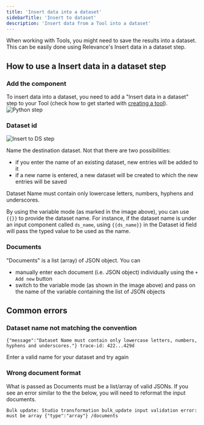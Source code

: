 ```yaml
---
title: 'Insert data into a dataset'
sidebarTitle: 'Insert to dataset'
description: 'Insert data from a Tool into a dataset'
---
```

When working with Tools, you might need to save the results into a dataset.
This can be easily done using Relevance's Insert data in a dataset step.

## How to use a Insert data in a dataset step

### Add the component
To insert data into a dataset, you need to add a "Insert data in a dataset" step to your Tool (check how to get started with 
[creating a tool](/build-custom-tools/tool-steps/getting_started)).
![Python step](/images/build-custom-tools/tool-step/insert-in-ds-get-started.png)

### Dataset id

![Insert to DS step](/images/build-custom-tools/tool-step/insert-in-ds-fields.png)

Name the destination dataset. Not that there are two possibilities:
* if you enter the name of an existing dataset, new entries will be added to it
* if a new name is entered, a new dataset will be created to which the new entries will be saved

<Warning>
Dataset Name must contain only lowercase letters, numbers, hyphens and underscores.
</Warning>

By using the variable mode (as marked in the image above), you can use `{{}}` to provide the dataset name.
For instance, if the dataset name is under an input component called `ds_name`, using `{{ds_name}}` in the
Dataset id field will pass the typed value to be used as the name.

### Documents
"Documents" is a list (array) of JSON object. You can 
* manually enter each document (i.e. JSON object) individually using the `+ Add new` button
* switch to the variable mode (as shown in the image above) and pass on the name of the variable containing
the list of JSON objects

<Snippet file="components/tools/step-general.mdx" />

## Common errors
### Dataset name not matching the convention
```
{"message":"Dataset Name must contain only lowercase letters, numbers, hyphens and underscores."} trace-id: 422...429d
```
Enter a valid name for your dataset and try again

### Wrong document format
What is passed as Documents must be a list/array of valid JSONs. If you see an error similar to the the below, you will need
to reformat the input documents.
```
Bulk update: Studio transformation bulk_update input validation error: must be array {"type":"array"} /documents
```

